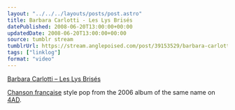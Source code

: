 ```yaml
---
layout: "../../../layouts/posts/post.astro"
title: Barbara Carlotti - Les Lys Brisés
datePublished: 2008-06-20T13:00:00+00:00
updatedDate: 2008-06-20T13:00:00+00:00
source: tumblr stream
tumblrUrl: https://stream.anglepoised.com/post/39153529/barbara-carlotti-les-lys-bris%C3%A9s-chanson
tags: ["linklog"]
format: "video"
---
```



<YouTube id="https://www.youtube.com/watch?v=VNUu6z38Zww" />

[Barbara Carlotti &#8211; Les Lys Brisés][1]

[Chanson française][2] style pop from the 2006 album of the same name on [4AD][3].

[1]: https://www.youtube.com/watch?v=VNUu6z38Zww
[2]: http://en.wikipedia.org/wiki/French_popular_music
[3]: http://www.4ad.com/
